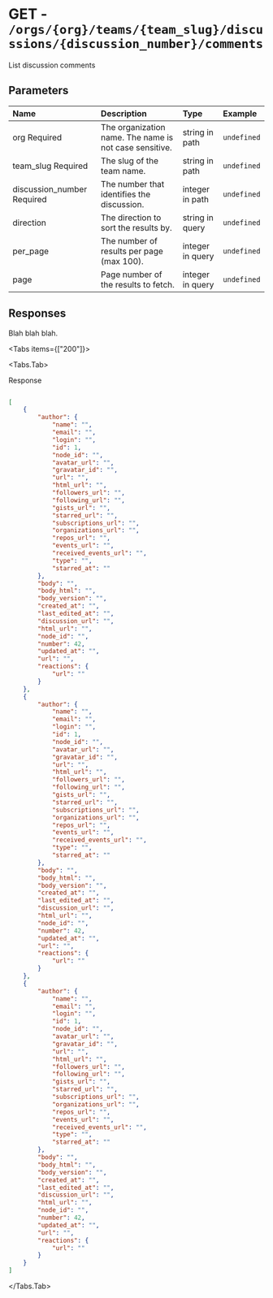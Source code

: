 
# GET - `/orgs/{org}/teams/{team_slug}/discussions/{discussion_number}/comments`

List discussion comments

## Parameters

| Name | Description | Type | Example |
| :---- | :---- | :---- | :---- |
| org <span class="bg-blue-100 text-blue-800 text-xs font-medium me-2 px-2.5 py-0.5 rounded dark:bg-blue-900 dark:text-blue-300">Required</span> | The organization name. The name is not case sensitive. | string in path | `undefined` |
| team_slug <span class="bg-blue-100 text-blue-800 text-xs font-medium me-2 px-2.5 py-0.5 rounded dark:bg-blue-900 dark:text-blue-300">Required</span> | The slug of the team name. | string in path | `undefined` |
| discussion_number <span class="bg-blue-100 text-blue-800 text-xs font-medium me-2 px-2.5 py-0.5 rounded dark:bg-blue-900 dark:text-blue-300">Required</span> | The number that identifies the discussion. | integer in path | `undefined` |
| direction  | The direction to sort the results by. | string in query | `undefined` |
| per_page  | The number of results per page (max 100). | integer in query | `undefined` |
| page  | Page number of the results to fetch. | integer in query | `undefined` |

## Responses

Blah blah blah.

<Tabs items={["200"]}>

<Tabs.Tab>

Response

```json

[
    {
        "author": {
            "name": "",
            "email": "",
            "login": "",
            "id": 1,
            "node_id": "",
            "avatar_url": "",
            "gravatar_id": "",
            "url": "",
            "html_url": "",
            "followers_url": "",
            "following_url": "",
            "gists_url": "",
            "starred_url": "",
            "subscriptions_url": "",
            "organizations_url": "",
            "repos_url": "",
            "events_url": "",
            "received_events_url": "",
            "type": "",
            "starred_at": ""
        },
        "body": "",
        "body_html": "",
        "body_version": "",
        "created_at": "",
        "last_edited_at": "",
        "discussion_url": "",
        "html_url": "",
        "node_id": "",
        "number": 42,
        "updated_at": "",
        "url": "",
        "reactions": {
            "url": ""
        }
    },
    {
        "author": {
            "name": "",
            "email": "",
            "login": "",
            "id": 1,
            "node_id": "",
            "avatar_url": "",
            "gravatar_id": "",
            "url": "",
            "html_url": "",
            "followers_url": "",
            "following_url": "",
            "gists_url": "",
            "starred_url": "",
            "subscriptions_url": "",
            "organizations_url": "",
            "repos_url": "",
            "events_url": "",
            "received_events_url": "",
            "type": "",
            "starred_at": ""
        },
        "body": "",
        "body_html": "",
        "body_version": "",
        "created_at": "",
        "last_edited_at": "",
        "discussion_url": "",
        "html_url": "",
        "node_id": "",
        "number": 42,
        "updated_at": "",
        "url": "",
        "reactions": {
            "url": ""
        }
    },
    {
        "author": {
            "name": "",
            "email": "",
            "login": "",
            "id": 1,
            "node_id": "",
            "avatar_url": "",
            "gravatar_id": "",
            "url": "",
            "html_url": "",
            "followers_url": "",
            "following_url": "",
            "gists_url": "",
            "starred_url": "",
            "subscriptions_url": "",
            "organizations_url": "",
            "repos_url": "",
            "events_url": "",
            "received_events_url": "",
            "type": "",
            "starred_at": ""
        },
        "body": "",
        "body_html": "",
        "body_version": "",
        "created_at": "",
        "last_edited_at": "",
        "discussion_url": "",
        "html_url": "",
        "node_id": "",
        "number": 42,
        "updated_at": "",
        "url": "",
        "reactions": {
            "url": ""
        }
    }
]

```

</Tabs.Tab>

</Tabs>